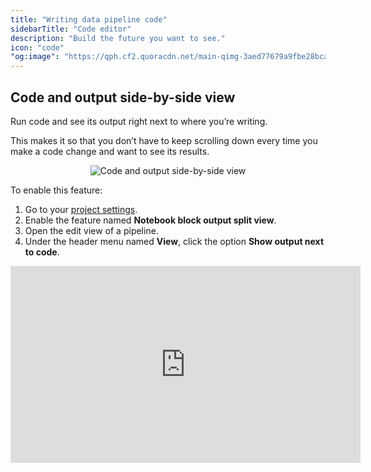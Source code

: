 ```yaml
---
title: "Writing data pipeline code"
sidebarTitle: "Code editor"
description: "Build the future you want to see."
icon: "code"
"og:image": "https://qph.cf2.quoracdn.net/main-qimg-3aed77679a9fbe28bcae784d8fb831a8"
---
```


## Code and output side-by-side view

Run code and see its output right next to where you’re writing.

This makes it so that you don’t have to keep scrolling down every time you make a code change
and want to see its results.

<Frame>
    <p align="center">
        <img
            alt="Code and output side-by-side view"
            src="https://github.com/mage-ai/assets/blob/main/dev-ux/code-editor/split-view.gif?raw=true"
        />
    </p>
</Frame>

To enable this feature:

1. Go to your [project settings](http://localhost:6789/settings/workspace/preferences).
1. Enable the feature named <b>Notebook block output split view</b>.
1. Open the edit view of a pipeline.
1. Under the header menu named <b>View</b>, click the option <b>Show output next to code</b>.

<AccordionGroup>
    <Accordion title="Check out this demo for a quick overview" icon="window" iconType="duotone">
        <Frame>
          <iframe
            width="560"
            height="315"
            src="https://www.youtube.com/embed/x4VLyIG6fCc"
            title="YouTube video player"
            frameborder="0"
            allow="accelerometer; autoplay; clipboard-write; encrypted-media; gyroscope; picture-in-picture"
            allowFullScreen
          />
        </Frame>
    </Accordion>
</AccordionGroup>

---

## Adding blocks made easy

You can quickly add blocks of code to your pipeline with these methods:

<AccordionGroup>
    <Accordion title="Drag blocks from the file browser and drop it on the pipeline" icon="dragon" iconType="duotone" defaultOpen>
        <Note>
            **Supported block type directories:** `callbacks`, `conditionals`, `custom`, `data_exporters`, `data_loaders`, `dbt`,
            `dbts`, `markdowns`, `scratchpads`, `sensors`, and `transformers`

            Version 0.9.64 or greater is required to add `callback` and `conditional`
            blocks from the file browser.
        </Note>

        1. Open the file browser on the Pipeline Editor page.
        1. Click a block file and keep holding down.
        1. Drag the block file onto the center of the page (the Notebook area).
        1. Release the button and it’ll be added to the pipeline.

        <Frame>
            <p align="center">
                <img
                    alt="Drag blocks from the file browser and drop it on the pipeline"
                    src="https://github.com/mage-ai/assets/blob/main/dev-ux/code-editor/drag-block.gif?raw=true"
                />
            </p>
        </Frame>
    </Accordion>

    <Accordion title="Search blocks across entire projects" icon="searchengin" iconType="duotone">
        Find existing code and add it to the current pipeline.

        <Note>
            You must first enable the feature named <b>Add new block v2</b> in your
            [project settings](http://localhost:6789/settings/workspace/preferences).
            This feature is available in standard (batch) pipelines.

            If you just recently enabled the feature <b>Add new block v2</b>, you must restart Mage
            so that your blocks can be indexed.

            Version 0.9.64 or greater is required to add `callback` and `conditional`
            blocks from the block search.
        </Note>

        Instead of clicking a button to add a new block, type in the search bar to find an
        existing block across all your projects. 

        <Frame>
            <p align="center">
                <img
                    alt="Search blocks across entire projects"
                    src="https://github.com/mage-ai/assets/blob/main/dev-ux/code-editor/block-search.gif?raw=true"
                />
            </p>
        </Frame>

        <Tip>
            ⌘ + / (Command + Forward Slash) keyboard shortcut will instantly focus your typing on the
            search bar from anywhere on the page (as long as you aren’t already typing in a 
            block of code).
        </Tip>

        <Tip>
            Use the arrow up and arrow down key to browse
            through the results.
        </Tip>
    </Accordion>

    <Accordion title="Custom code templates for reducing boilerplate work" icon="cauldron" iconType="duotone">
        Create a template for a block or a pipeline that can be reused throughout your project.

        <video
            controls
            className="w-full aspect-video"
            src="https://github.com/mage-ai/assets/raw/main/custom-templates/blocks/overview.mp4">
        </video>

        [Read more here](/custom-templates/overview)
    </Accordion>
</AccordionGroup>

---

## Re-arrange and hide or show blocks

<AccordionGroup>
    <Accordion title="Re-arrange the order of blocks" icon="send-back" iconType="duotone" defaultOpen>
        Drag a block and move it up or down by dropping it on another block.

        <Frame>
            <p align="center">
                <img
                    alt="Drag a block and move it up or down by dropping it on another block."
                    src="https://github.com/mage-ai/assets/blob/main/dev-ux/code-editor/rearrange-blocks.gif?raw=true"
                />
            </p>
        </Frame>
    </Accordion>

    <Accordion title="Show blocks in current pipeline" icon="user-secret" iconType="duotone">
        When editing a pipeline, you can switch the file browser view to show only the blocks in the
        current pipeline.

        After toggling this view, you can select which blocks to collapse and which to expand. 
        This can help optimize vertical screen space while writing code.

        <Frame>
            <p align="center">
            <img
                alt="Show blocks in current pipeline"
                src="https://github.com/mage-ai/assets/blob/main/dev-ux/file-browser/blocks-in-pipeline.gif?raw=true"
            />
            </p>
        </Frame>
    </Accordion>
</AccordionGroup>

---

## Pre-built data integrations for 3rd party sources

<Frame>
    <p align="center">
    <img
        alt="Pre-built data integrations for 3rd party sources"
        src="https://github.com/mage-ai/assets/blob/main/batch-pipelines/data-integrations/configuration-credentials.png?raw=true"
    />
    </p>
</Frame>

Sync data from 3rd party sources without writing boilerplate code by using pre-built
data integrations (Singer Taps and Targets) provided by the data engineering community.

<Tip>
    Data integrations to sync your data to 3rd party destinations are also available in the
    same feature set.
</Tip> 

<Tip>
    These sources and destinations can be combined and chained together with
    your existing blocks.
</Tip>

[Read more here](/data-integrations/batch-pipelines)

---

## Use AI to write code for you

A line of code you don’t write is a line of code you never have to debug.
Use AI to generate the code for you.

<Frame>
    <p align="center">
    <img
        alt="Generate code using AI."
        src="https://github.com/mage-ai/assets/blob/main/dev-ux/code-editor/ai-generate-code.gif?raw=True"
    />
    </p>
</Frame>

[Read more here](/guides/ai/overview#generate-block-using-ai)

---

## Document and comment code (AI)

“Work smart, not hard.”

Let the robots document your code so you can focus on the fun and creative side of coding.

<AccordionGroup>
    <Accordion title="Document the code from a block" icon="scroll" iconType="duotone" defaultOpen>
        <Frame>
            <p align="center">
            <img
                alt="Document the code from a block."
                src="https://github.com/mage-ai/assets/blob/main/dev-ux/code-editor/ai-document-block.gif?raw=True"
            />
            </p>
        </Frame>

        [Read more here](/guides/ai/overview#add-documentation-for-a-block)
    </Accordion>

    <Accordion title="Write comments inline with the code" icon="comments" iconType="duotone">
        <Frame>
            <p align="center">
            <img
                alt="Write comments inline with the code."
                src="https://github.com/mage-ai/assets/blob/main/dev-ux/code-editor/ai-code-comments.gif?raw=True"
            />
            </p>
        </Frame>

        [Read more here](/guides/ai/overview#add-comments-in-a-block)
    </Accordion>

    <Accordion title="Document the entire pipeline and each block in it" icon="book" iconType="duotone">
        <Frame>
            <p align="center">
            <img
                alt="Document the entire pipeline and each block in it."
                src="https://github.com/mage-ai/assets/blob/main/dev-ux/code-editor/ai-document-pipeline.gif?raw=True"
            />
            </p>
        </Frame>

        [Read more here](/guides/ai/overview#add-documentation-for-a-pipeline-and-all-its-blocks)
    </Accordion>
</AccordionGroup>

---

## Customize layout of buttons

The buttons that are used to add new blocks (alongside the search bar) can be personalized.

The buttons in the dropdown menu and the buttons that are visible can be configured using
[custom design layouts](/platform/designs/setup#add-block-buttons).

The default layout is:

<Frame>
    <p align="center">
    <img
        alt="Add new block default buttons."
        src="https://github.com/mage-ai/assets/blob/main/dev-ux/code-editor/customize-buttons-default.png?raw=True"
    />
    </p>
</Frame>

<Note>
    The personalized layout shows `Transformer` and `Global data product` as opposed to
    `Custom` and `Markdown`; and the dropdown menu is in a different order.
</Note>

<br />

A personalized layout can look like this:

<Frame>
    <p align="center">
    <img
        alt="Add new block buttons personalized."
        src="https://github.com/mage-ai/assets/blob/main/dev-ux/code-editor/customize-buttons.png?raw=True"
    />
    </p>
</Frame>

---

## Browse dbt models across multiple projects

Dedicated file browser to discover existing models across multiple projects.

<Frame>
    <p align="center">
    <img
        alt="dbt DX 2.0"
        src="https://github.com/mage-ai/assets/blob/main/dbt/dbt-dx-2.gif?raw=true"
    />
    </p>
</Frame>

[Read more here](/dbt/developer-experience#browse-and-discover-models-across-multiple-projects)

---

## Block upgrades

Enhance your code with these quick power-ups:

<AccordionGroup>
    <Accordion title="Recursively dynamic code made simple" defaultOpen icon="spider-web" iconType="duotone">
        <Frame>
            <p align="center">
            <img
                alt="Recursively dynamic code made simple."
                src="https://github.com/mage-ai/assets/blob/main/dev-ux/code-editor/dynamic-blocks.png?raw=True"
            />
            </p>
        </Frame>

        A very `powerful` <b>ultimate</b> *spell*.

        <Warning>
            With great power... comes great fun.
        </Warning>

        [Read more here](/design/blocks/dynamic-blocks)
    </Accordion>

    <Accordion title="Replicate the code of an existing block" icon="sheep" iconType="duotone">
        <Frame>
            <p align="center">
            <img
                alt="Replicate the code of an existing block"
                src="https://github.com/mage-ai/assets/blob/main/dev-ux/code-editor/replicate-block.gif?raw=True"
            />
            </p>
        </Frame>

        [Read more here](/guides/blocks/replicate-blocks)
    </Accordion>

    <Accordion title="Modify block variables with no-code" icon="display-code" iconType="duotone">
        <Frame>
            <p align="center">
            <img
                alt="Block interactions preview"
                src="https://github.com/mage-ai/assets/blob/main/interactions/block-interactions-preview.png?raw=true"
            />
            </p>
        </Frame>

        Configure and run pipelines using no-code UI text fields, dropdown menus, checkboxes, toggle switches, and more.

        [Read more here](/interactions/overview)
    </Accordion>

    <Accordion title="Conditionally execute code" icon="code-merge" iconType="duotone">
        <Frame>
            <p align="center">
            <img
                alt="Conditionally execute code"
                src="https://github.com/mage-ai/assets/blob/main/blocks/conditionals-example.png?raw=true"
            />
            </p>
        </Frame>

        [Read more here](/design/blocks/conditionals)
    </Accordion>

    <Accordion title="Callbacks" icon="phone-volume" iconType="duotone">
        A callback block is associated to another block. 
        When the parent block succeeds or fails, the callback block functions are executed.

        [Read more here](/design/blocks/callbacks)
    </Accordion>

    <Accordion title="Test your code with pre-built Great Expectations" icon="flask-vial" iconType="duotone">
        <Frame>
            <p align="center">
            <img
                alt="Test your code with pre-built Great Expectations."
                src="https://github.com/mage-ai/assets/blob/main/notebook/extensions/great-expectation-extension-block.jpeg?raw=true"
            />
            </p>
        </Frame>

        [Read more here](/development/testing/great-expectations)
    </Accordion>
</AccordionGroup>

---
